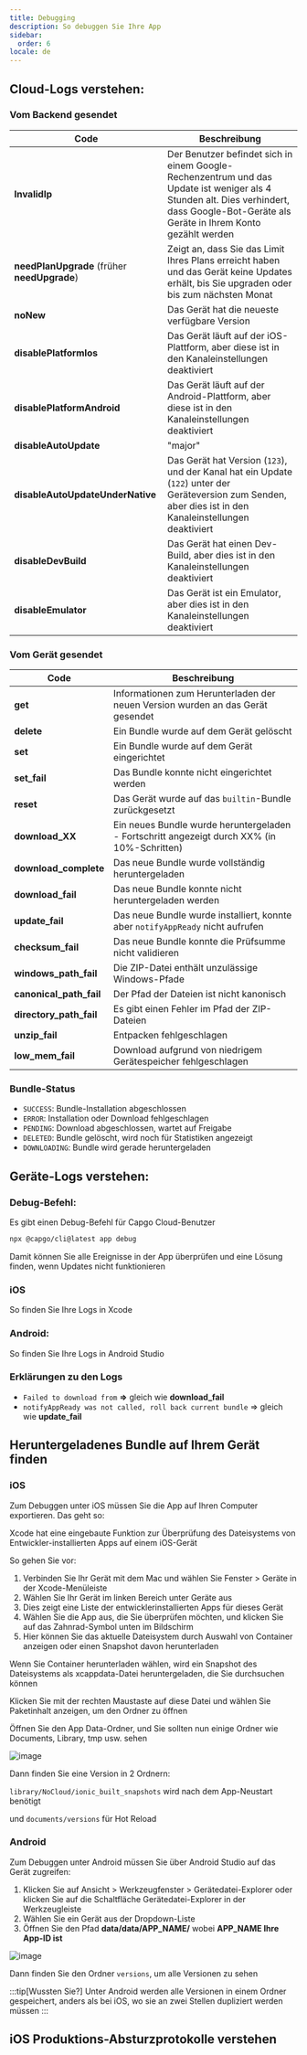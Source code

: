 ```yaml
---
title: Debugging
description: So debuggen Sie Ihre App
sidebar:
  order: 6
locale: de
---
```



## Cloud-Logs verstehen:

### Vom Backend gesendet

| Code                          | Beschreibung                                                                                                                                                               |
| ------------------------------------------------ | --------------------------------------------------------------------------------------------------------------------------------------------------------------------------- |
| **InvalidIp**                                    | Der Benutzer befindet sich in einem Google-Rechenzentrum und das Update ist weniger als 4 Stunden alt. Dies verhindert, dass Google-Bot-Geräte als Geräte in Ihrem Konto gezählt werden |
| **needPlanUpgrade** (früher **needUpgrade**)     | Zeigt an, dass Sie das Limit Ihres Plans erreicht haben und das Gerät keine Updates erhält, bis Sie upgraden oder bis zum nächsten Monat                                    |
| **noNew**                                        | Das Gerät hat die neueste verfügbare Version                                                                                                                                |
| **disablePlatformIos**                           | Das Gerät läuft auf der iOS-Plattform, aber diese ist in den Kanaleinstellungen deaktiviert                                                                                |
| **disablePlatformAndroid**                       | Das Gerät läuft auf der Android-Plattform, aber diese ist in den Kanaleinstellungen deaktiviert                                                                            |
| **disableAutoUpdate**                            | "major" | "minor" | "version_number" | "none"                                       |
| **disableAutoUpdateUnderNative**                 | Das Gerät hat Version (`123`), und der Kanal hat ein Update (`122`) unter der Geräteversion zum Senden, aber dies ist in den Kanaleinstellungen deaktiviert            |
| **disableDevBuild**                              | Das Gerät hat einen Dev-Build, aber dies ist in den Kanaleinstellungen deaktiviert                                                                                         |
| **disableEmulator**                              | Das Gerät ist ein Emulator, aber dies ist in den Kanaleinstellungen deaktiviert                                                                                            |

### Vom Gerät gesendet

| Code  | Beschreibung                                                                     |
| --------------------- | --------------------------------------------------------------------------------- |
| **get**               | Informationen zum Herunterladen der neuen Version wurden an das Gerät gesendet    |
| **delete**            | Ein Bundle wurde auf dem Gerät gelöscht                                           |
| **set**               | Ein Bundle wurde auf dem Gerät eingerichtet                                       |
| **set_fail**          | Das Bundle konnte nicht eingerichtet werden                                       |
| **reset**             | Das Gerät wurde auf das `builtin`-Bundle zurückgesetzt                           |
| **download_XX**       | Ein neues Bundle wurde heruntergeladen - Fortschritt angezeigt durch XX% (in 10%-Schritten) |
| **download_complete** | Das neue Bundle wurde vollständig heruntergeladen                                 |
| **download_fail**     | Das neue Bundle konnte nicht heruntergeladen werden                               |
| **update_fail**       | Das neue Bundle wurde installiert, konnte aber `notifyAppReady` nicht aufrufen    |
| **checksum_fail**     | Das neue Bundle konnte die Prüfsumme nicht validieren                            |
| **windows_path_fail** | Die ZIP-Datei enthält unzulässige Windows-Pfade                                  |
| **canonical_path_fail** | Der Pfad der Dateien ist nicht kanonisch                                        |
| **directory_path_fail** | Es gibt einen Fehler im Pfad der ZIP-Dateien                                    |
| **unzip_fail**          | Entpacken fehlgeschlagen                                                        |
| **low_mem_fail** | Download aufgrund von niedrigem Gerätespeicher fehlgeschlagen                         |

### Bundle-Status

* `SUCCESS`: Bundle-Installation abgeschlossen
* `ERROR`: Installation oder Download fehlgeschlagen
* `PENDING`: Download abgeschlossen, wartet auf Freigabe
* `DELETED`: Bundle gelöscht, wird noch für Statistiken angezeigt
* `DOWNLOADING`: Bundle wird gerade heruntergeladen

## Geräte-Logs verstehen:

### Debug-Befehl:

Es gibt einen Debug-Befehl für Capgo Cloud-Benutzer

```bash
npx @capgo/cli@latest app debug
```

Damit können Sie alle Ereignisse in der App überprüfen und eine Lösung finden, wenn Updates nicht funktionieren

### iOS

So finden Sie Ihre Logs in Xcode

<LinkCard
    title="Getting the Device Log in Xcode"
    href="https://intercomhelp/deploygate/en/articles/4682692-getting-the-device-log-in-xcode"
/>

### Android:

So finden Sie Ihre Logs in Android Studio

<LinkCard
    title="View logs with Logcat"
    href="https://developerandroidcom/studio/debug/am-logcat"
/>

### Erklärungen zu den Logs

* `Failed to download from` **=>** gleich wie **download_fail**
* `notifyAppReady was not called, roll back current bundle` => gleich wie **update_fail**

## Heruntergeladenes Bundle auf Ihrem Gerät finden

### iOS

Zum Debuggen unter iOS müssen Sie die App auf Ihren Computer exportieren. Das geht so:

Xcode hat eine eingebaute Funktion zur Überprüfung des Dateisystems von Entwickler-installierten Apps auf einem iOS-Gerät

So gehen Sie vor:

1. Verbinden Sie Ihr Gerät mit dem Mac und wählen Sie Fenster > Geräte in der Xcode-Menüleiste
2. Wählen Sie Ihr Gerät im linken Bereich unter Geräte aus
3. Dies zeigt eine Liste der entwicklerinstallierten Apps für dieses Gerät
4. Wählen Sie die App aus, die Sie überprüfen möchten, und klicken Sie auf das Zahnrad-Symbol unten im Bildschirm
5. Hier können Sie das aktuelle Dateisystem durch Auswahl von Container anzeigen oder einen Snapshot davon herunterladen

Wenn Sie Container herunterladen wählen, wird ein Snapshot des Dateisystems als xcappdata-Datei heruntergeladen, die Sie durchsuchen können

Klicken Sie mit der rechten Maustaste auf diese Datei und wählen Sie Paketinhalt anzeigen, um den Ordner zu öffnen

Öffnen Sie den App Data-Ordner, und Sie sollten nun einige Ordner wie Documents, Library, tmp usw. sehen

![image](https://user-imagesgithubusercontentcom/4084527/166708589-8d500351-e140-41c3-bea2-a037fe35243e.webp/)

Dann finden Sie eine Version in 2 Ordnern:

`library/NoCloud/ionic_built_snapshots` wird nach dem App-Neustart benötigt

und `documents/versions` für Hot Reload

### Android

Zum Debuggen unter Android müssen Sie über Android Studio auf das Gerät zugreifen:

1. Klicken Sie auf Ansicht > Werkzeugfenster > Gerätedatei-Explorer oder klicken Sie auf die Schaltfläche Gerätedatei-Explorer in der Werkzeugleiste
2. Wählen Sie ein Gerät aus der Dropdown-Liste
3. Öffnen Sie den Pfad **data/data/APP_NAME/** wobei **APP_NAME Ihre App-ID ist**

![image](https://user-imagesgithubusercontentcom/4084527/166708728-8f96fc73-5d90-426f-8d27-301697347a5f.webp/)

Dann finden Sie den Ordner `versions`, um alle Versionen zu sehen

:::tip[Wussten Sie?]
Unter Android werden alle Versionen in einem Ordner gespeichert, anders als bei iOS, wo sie an zwei Stellen dupliziert werden müssen
:::

## iOS Produktions-Absturzprotokolle verstehen

<LinkCard
    title="How to review your app's crash logs"
    href="https://developerapplecom/news/?id=nra79npr"
/>